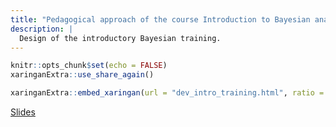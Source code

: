 ```yaml
---
title: "Pedagogical approach of the course Introduction to Bayesian analysis"
description: |
  Design of the introductory Bayesian training.
---
```


```r
knitr::opts_chunk$set(echo = FALSE)
xaringanExtra::use_share_again()
```


```r
xaringanExtra::embed_xaringan(url = "dev_intro_training.html", ratio = "16:9")
```

[Slides](dev_intro_training.html)




